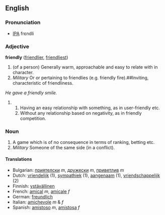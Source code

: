 ==English==
===Pronunciation===
*[[IPA]] frεndli
===Adjective===
'''friendly''' ([[friendlier]], [[friendliest]])

#(of a person) Generally warm, approachable and easy to relate with in character.
#''Military'' Or or pertaining to friendlies (e.g. friendly fire).##Inviting, characteristic of friendliness.
''He gave a friendly smile.''
## Having an easy relationship with something, as in user-friendly etc.<br>
## Without any relationship based on negativity, as in friendly competition. 
</nowiki>

===Noun===
#A game which is of no consequence in terms of ranking, betting etc.
#''Military'' Someone of the same side (in a conflict).

==== Translations ====
*Bulgarian: [[приятелски]] ''m'', [[дружески]] ''m'', [[приветлив]] ''m''
*Dutch: [[vriendelijk]] (1), [[sympathiek]] (1), [[aangenaam]] (1), [[vriendschappelijk]] (2)
*Finnish: [[ystävällinen]]
*French: [[amical]] ''m'', [[amicale]] ''f''
*German: [[freundlich]]
*Italian: [[amichevole]] ''m'' & ''f''
*Spanish: [[amistoso]] ''m'', [[amistosa]] ''f''